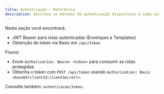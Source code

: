 ```yaml
---
title: Autenticação — Referência
description: Descreve os métodos de autenticação disponíveis e como usá-los.
---
```


Nesta seção você encontrará:

- JWT Bearer para rotas autenticadas (Envelopes e Templates)
- Obtenção de token via Basic em `/api/token`

Fluxos:
- Envie `Authorization: Bearer <token>` para consumir as rotas protegidas.
- Obtenha o token com `POST /api/token` usando `Authorization: Basic <base64(clientId:clientSecret)>`.

Consulte também: `autenticacao/token`.
